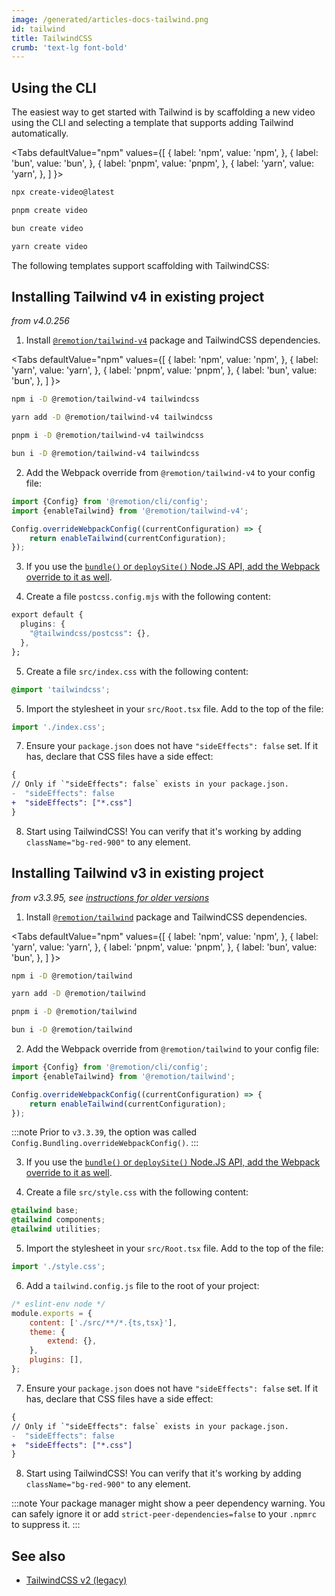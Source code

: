 ```yaml
---
image: /generated/articles-docs-tailwind.png
id: tailwind
title: TailwindCSS
crumb: 'text-lg font-bold'
---
```



## Using the CLI

The easiest way to get started with Tailwind is by scaffolding a new video using the CLI and selecting a template that supports adding Tailwind automatically.

<Tabs
defaultValue="npm"
values={[
{ label: 'npm', value: 'npm', },
{ label: 'bun', value: 'bun', },
{ label: 'pnpm', value: 'pnpm', },
{ label: 'yarn', value: 'yarn', },
]
}>
<TabItem value="npm">

```bash
npx create-video@latest
```

  </TabItem>
  <TabItem value="pnpm">

```bash
pnpm create video
```

  </TabItem>
  <TabItem value="bun">

```bash
bun create video
```

  </TabItem>
  <TabItem value="yarn">

```bash
yarn create video
```

  </TabItem>

</Tabs>

The following templates support scaffolding with TailwindCSS: <TailwindSupport />

## Installing Tailwind v4 in existing project

_from v4.0.256_

1. Install [`@remotion/tailwind-v4`](/docs/tailwind-v4/overview) package and TailwindCSS dependencies.

<Tabs
defaultValue="npm"
values={[
{ label: 'npm', value: 'npm', },
{ label: 'yarn', value: 'yarn', },
{ label: 'pnpm', value: 'pnpm', },
{ label: 'bun', value: 'bun', },
]
}>
<TabItem value="npm">

```bash
npm i -D @remotion/tailwind-v4 tailwindcss
```

  </TabItem>

  <TabItem value="yarn">

```bash
yarn add -D @remotion/tailwind-v4 tailwindcss
```

  </TabItem>
  <TabItem value="pnpm">

```bash
pnpm i -D @remotion/tailwind-v4 tailwindcss
```

  </TabItem>
  <TabItem value="bun">

```bash
bun i -D @remotion/tailwind-v4 tailwindcss
```

  </TabItem>
</Tabs>

2. Add the Webpack override from `@remotion/tailwind-v4` to your config file:

```ts twoslash title="remotion.config.ts"
import {Config} from '@remotion/cli/config';
import {enableTailwind} from '@remotion/tailwind-v4';

Config.overrideWebpackConfig((currentConfiguration) => {
	return enableTailwind(currentConfiguration);
});
```

3. If you use the [`bundle()` or `deploySite()` Node.JS API, add the Webpack override to it as well](/docs/webpack#when-using-bundle-and-deploysite).

4. Create a file `postcss.config.mjs` with the following content:

```css title="postcss.config.mjs"
export default {
  plugins: {
    "@tailwindcss/postcss": {},
  },
};
```

5. Create a file `src/index.css` with the following content:

```css title="src/index.css"
@import 'tailwindcss';
```

5. Import the stylesheet in your `src/Root.tsx` file. Add to the top of the file:

```js title="src/Root.tsx"
import './index.css';
```

7. Ensure your `package.json` does not have `"sideEffects": false` set. If it has, declare that CSS files have a side effect:

```diff title="package.json"
{
// Only if `"sideEffects": false` exists in your package.json.
-  "sideEffects": false
+  "sideEffects": ["*.css"]
}
```

8. Start using TailwindCSS! You can verify that it's working by adding `className="bg-red-900"` to any element.

## Installing Tailwind v3 in existing project

_from v3.3.95, see [instructions for older versions](https://github.com/remotion-dev/remotion/blob/88a5d8d17f50d6ab2b8a408556118d15a3686343/packages/docs/docs/tailwind.md)_

1. Install [`@remotion/tailwind`](/docs/tailwind/tailwind) package and TailwindCSS dependencies.

<Tabs
defaultValue="npm"
values={[
{ label: 'npm', value: 'npm', },
{ label: 'yarn', value: 'yarn', },
{ label: 'pnpm', value: 'pnpm', },
{ label: 'bun', value: 'bun', },
]
}>
<TabItem value="npm">

```bash
npm i -D @remotion/tailwind
```

  </TabItem>

  <TabItem value="yarn">

```bash
yarn add -D @remotion/tailwind
```

  </TabItem>
  <TabItem value="pnpm">

```bash
pnpm i -D @remotion/tailwind
```

  </TabItem>
  <TabItem value="bun">

```bash
bun i -D @remotion/tailwind
```

  </TabItem>
</Tabs>

2. Add the Webpack override from `@remotion/tailwind` to your config file:

```ts twoslash title="remotion.config.ts"
import {Config} from '@remotion/cli/config';
import {enableTailwind} from '@remotion/tailwind';

Config.overrideWebpackConfig((currentConfiguration) => {
	return enableTailwind(currentConfiguration);
});
```

:::note
Prior to `v3.3.39`, the option was called `Config.Bundling.overrideWebpackConfig()`.
:::

3. If you use the [`bundle()` or `deploySite()` Node.JS API, add the Webpack override to it as well](/docs/webpack#when-using-bundle-and-deploysite).

4. Create a file `src/style.css` with the following content:

```css title="src/style.css"
@tailwind base;
@tailwind components;
@tailwind utilities;
```

5. Import the stylesheet in your `src/Root.tsx` file. Add to the top of the file:

```js title="src/Root.tsx"
import './style.css';
```

6. Add a `tailwind.config.js` file to the root of your project:

```js title="tailwind.config.js"
/* eslint-env node */
module.exports = {
	content: ['./src/**/*.{ts,tsx}'],
	theme: {
		extend: {},
	},
	plugins: [],
};
```

7. Ensure your `package.json` does not have `"sideEffects": false` set. If it has, declare that CSS files have a side effect:

```diff title="package.json"
{
// Only if `"sideEffects": false` exists in your package.json.
-  "sideEffects": false
+  "sideEffects": ["*.css"]
}
```

8. Start using TailwindCSS! You can verify that it's working by adding `className="bg-red-900"` to any element.

:::note
Your package manager might show a peer dependency warning. You can safely ignore it or add `strict-peer-dependencies=false` to your `.npmrc` to suppress it.
:::

## See also

- [TailwindCSS v2 (legacy)](/docs/tailwind-legacy)
